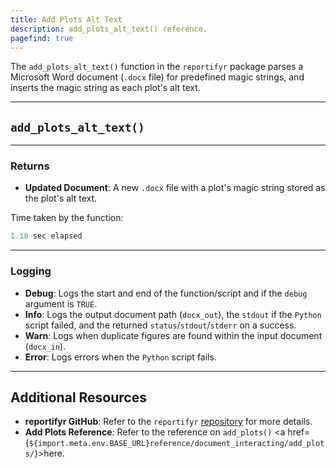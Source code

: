 ```yaml
---
title: Add Plots Alt Text
description: add_plots_alt_text() reference. 
pagefind: true
---
```



The `add_plots_alt_text()` function in the `reportifyr` package parses a Microsoft Word document (`.docx` file) for predefined magic strings, and inserts the magic string as each plot's alt text.

---

## `add_plots_alt_text()`

<EmbeddedHTML filename="/public/html_files/add_plots_alt_text.html"/>

---

### Returns

- **Updated Document**: A new `.docx` file with a plot's magic string stored as the plot's alt text.

Time taken by the function:

```r
1.18 sec elapsed
```

---

### Logging

- **Debug**: Logs the start and end of the function/script and if the `debug` argument is `TRUE`.
- **Info**: Logs the output document path (`docx_out`), the `stdout` if the `Python` script failed, and the returned `status`/`stdout`/`stderr` on a success.
- **Warn**: Logs when duplicate figures are found within the input document (`docx_in`). 
- **Error**: Logs errors when the `Python` script fails.

---

## Additional Resources

- **reportifyr GitHub**: Refer to the `reportifyr` [repository](https://github.com/A2-ai/reportifyr) for more details.
- **Add Plots Reference**: Refer to the reference on `add_plots()` <a href={`${import.meta.env.BASE_URL}reference/document_interacting/add_plots/`}>here</a>.
